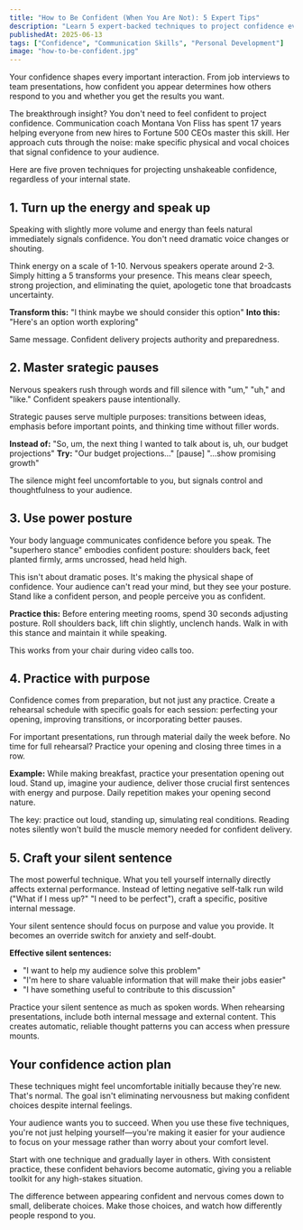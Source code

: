 ```yaml
---
title: "How to Be Confident (When You Are Not): 5 Expert Tips"
description: "Learn 5 expert-backed techniques to project confidence even when you don't feel it. Master body language, vocal presence, and mindset strategies that make you appear confident in any situation."
publishedAt: 2025-06-13
tags: ["Confidence", "Communication Skills", "Personal Development"]
image: "how-to-be-confident.jpg"
---
```



<BlogPageLayout frontmatter={frontmatter}>

Your confidence shapes every important interaction. From job interviews to team presentations, how confident you appear determines how others respond to you and whether you get the results you want.

The breakthrough insight? You don't need to feel confident to project confidence. Communication coach Montana Von Fliss has spent 17 years helping everyone from new hires to Fortune 500 CEOs master this skill. Her approach cuts through the noise: make specific physical and vocal choices that signal confidence to your audience.

Here are five proven techniques for projecting unshakeable confidence, regardless of your internal state.

## 1. Turn up the energy and speak up

Speaking with slightly more volume and energy than feels natural immediately signals confidence. You don't need dramatic voice changes or shouting.

Think energy on a scale of 1-10. Nervous speakers operate around 2-3. Simply hitting a 5 transforms your presence. This means clear speech, strong projection, and eliminating the quiet, apologetic tone that broadcasts uncertainty.

**Transform this:** "I think maybe we should consider this option" **Into this:** "Here's an option worth exploring"

Same message. Confident delivery projects authority and preparedness.

## 2. Master srategic pauses

Nervous speakers rush through words and fill silence with "um," "uh," and "like." Confident speakers pause intentionally.

Strategic pauses serve multiple purposes: transitions between ideas, emphasis before important points, and thinking time without filler words.

**Instead of:** "So, um, the next thing I wanted to talk about is, uh, our budget projections" **Try:** "Our budget projections..." [pause] "...show promising growth"

The silence might feel uncomfortable to you, but signals control and thoughtfulness to your audience.

## 3. Use power posture

Your body language communicates confidence before you speak. The "superhero stance" embodies confident posture: shoulders back, feet planted firmly, arms uncrossed, head held high.

This isn't about dramatic poses. It's making the physical shape of confidence. Your audience can't read your mind, but they see your posture. Stand like a confident person, and people perceive you as confident.

**Practice this:** Before entering meeting rooms, spend 30 seconds adjusting posture. Roll shoulders back, lift chin slightly, unclench hands. Walk in with this stance and maintain it while speaking.

This works from your chair during video calls too.

## 4. Practice with purpose

Confidence comes from preparation, but not just any practice. Create a rehearsal schedule with specific goals for each session: perfecting your opening, improving transitions, or incorporating better pauses.

For important presentations, run through material daily the week before. No time for full rehearsal? Practice your opening and closing three times in a row.

**Example:** While making breakfast, practice your presentation opening out loud. Stand up, imagine your audience, deliver those crucial first sentences with energy and purpose. Daily repetition makes your opening second nature.

The key: practice out loud, standing up, simulating real conditions. Reading notes silently won't build the muscle memory needed for confident delivery.

## 5. Craft your silent sentence

The most powerful technique. What you tell yourself internally directly affects external performance. Instead of letting negative self-talk run wild ("What if I mess up?" "I need to be perfect"), craft a specific, positive internal message.

Your silent sentence should focus on purpose and value you provide. It becomes an override switch for anxiety and self-doubt.

**Effective silent sentences:**

- "I want to help my audience solve this problem"
- "I'm here to share valuable information that will make their jobs easier"
- "I have something useful to contribute to this discussion"

Practice your silent sentence as much as spoken words. When rehearsing presentations, include both internal message and external content. This creates automatic, reliable thought patterns you can access when pressure mounts.

## Your confidence action plan

These techniques might feel uncomfortable initially because they're new. That's normal. The goal isn't eliminating nervousness but making confident choices despite internal feelings.

Your audience wants you to succeed. When you use these five techniques, you're not just helping yourself—you're making it easier for your audience to focus on your message rather than worry about your comfort level.

Start with one technique and gradually layer in others. With consistent practice, these confident behaviors become automatic, giving you a reliable toolkit for any high-stakes situation.

The difference between appearing confident and nervous comes down to small, deliberate choices. Make those choices, and watch how differently people respond to you.

</BlogPageLayout>
